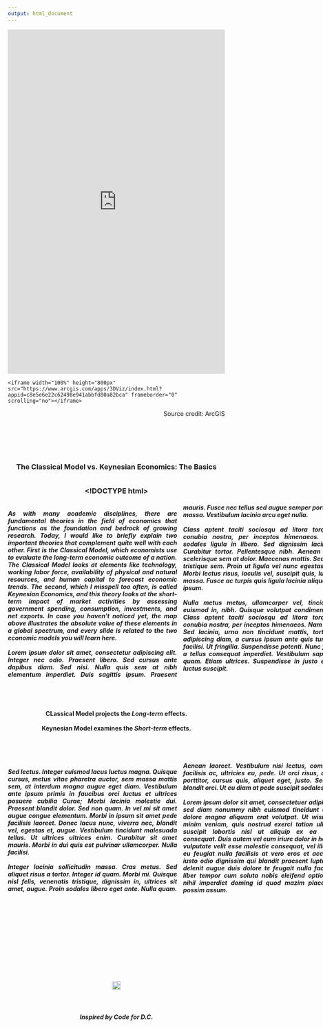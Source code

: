 ```yaml
---
output: html_document
---
```

<iframe width="100%" height="800px" src="https://www.arcgis.com/apps/3DViz/index.html?appid=c8e5e6e22c62498e941abbfd80a82bca" frameborder="0" scrolling="no"></iframe>
```
<iframe width="100%" height="800px" src="https://www.arcgis.com/apps/3DViz/index.html?appid=c8e5e6e22c62498e941abbfd80a82bca" frameborder="0" scrolling="no"></iframe>
```
<p style="text-align: right;">
Source credit: ArcGIS</p><br>
<br>
<br>
<br>
<center>
<h3>
The Classical Model vs. Keynesian Economics: The Basics
<br>
<br>

<!DOCTYPE html>
<html>
<head>
<style>
.newspaper {
    -webkit-column-count: 2; /* Chrome, Safari, Opera */
    -moz-column-count: 2; /* Firefox */
    column-count: 2;
    -moz-column-width: 800px; /* Firefox */
    width: 800px;
}
</style>
</head>
<body>
<h5><div class="newspaper">
<p style="text-align: justify;">
As with many academic disciplines, there are fundamental theories in the field of economics that functions as the foundation and bedrock of growing research. Today, I would like to briefly explain two important theories that complement quite well with each other. First is the *Classical Model*, which economists use to evaluate the *long-term* economic outcome of a nation. The Classical Model looks at elements like technology, working labor force, availability of physical and natural resources, and human capital to forecast economic trends. The second, which I misspell too often, is called *Keynesian Economics*, and this theory looks at the *short-term* impact of market activities by assessing government spending, consumption, investments, and net exports. In case you haven't noticed yet, the map above illustrates the absolute value of these elements in a global spectrum, and every slide is related to the two economic models you will learn here.
<br><br>
Lorem ipsum dolor sit amet, consectetur adipiscing elit. Integer nec odio. Praesent libero. Sed cursus ante dapibus diam. Sed nisi. Nulla quis sem at nibh elementum imperdiet. Duis sagittis ipsum. Praesent mauris. Fusce nec tellus sed augue semper porta. Mauris massa. Vestibulum lacinia arcu eget nulla. 
<br><br>
Class aptent taciti sociosqu ad litora torquent per conubia nostra, per inceptos himenaeos. Curabitur sodales ligula in libero. Sed dignissim lacinia nunc. Curabitur tortor. Pellentesque nibh. Aenean quam. In scelerisque sem at dolor. Maecenas mattis. Sed convallis tristique sem. Proin ut ligula vel nunc egestas porttitor. Morbi lectus risus, iaculis vel, suscipit quis, luctus non, massa. Fusce ac turpis quis ligula lacinia aliquet. Mauris ipsum. 
<br><br>
Nulla metus metus, ullamcorper vel, tincidunt sed, euismod in, nibh. Quisque volutpat condimentum velit. Class aptent taciti sociosqu ad litora torquent per conubia nostra, per inceptos himenaeos. Nam nec ante. Sed lacinia, urna non tincidunt mattis, tortor neque adipiscing diam, a cursus ipsum ante quis turpis. Nulla facilisi. Ut fringilla. Suspendisse potenti. Nunc feugiat mi a tellus consequat imperdiet. Vestibulum sapien. Proin quam. Etiam ultrices. Suspendisse in justo eu magna luctus suscipit. 
</p>
</div>
<br>
<br>
<br>
<h4>CLassical Model projects the *Long-term* effects.
<br>
<br>Keynesian Model examines the *Short-term* effects.
<br>
<br>
<br>
<br>
<h5><div class="newspaper">
<p style="text-align: justify;">Sed lectus. Integer euismod lacus luctus magna. Quisque cursus, metus vitae pharetra auctor, sem massa mattis sem, at interdum magna augue eget diam. Vestibulum ante ipsum primis in faucibus orci luctus et ultrices posuere cubilia Curae; Morbi lacinia molestie dui. Praesent blandit dolor. Sed non quam. In vel mi sit amet augue congue elementum. Morbi in ipsum sit amet pede facilisis laoreet. Donec lacus nunc, viverra nec, blandit vel, egestas et, augue. Vestibulum tincidunt malesuada tellus. Ut ultrices ultrices enim. Curabitur sit amet mauris. Morbi in dui quis est pulvinar ullamcorper. Nulla facilisi. 
<br><br>
Integer lacinia sollicitudin massa. Cras metus. Sed aliquet risus a tortor. Integer id quam. Morbi mi. Quisque nisl felis, venenatis tristique, dignissim in, ultrices sit amet, augue. Proin sodales libero eget ante. Nulla quam. Aenean laoreet. Vestibulum nisi lectus, commodo ac, facilisis ac, ultricies eu, pede. Ut orci risus, accumsan porttitor, cursus quis, aliquet eget, justo. Sed pretium blandit orci. Ut eu diam at pede suscipit sodales. 
<br><br>
Lorem ipsum dolor sit amet, consectetuer adipiscing elit, sed diam nonummy nibh euismod tincidunt ut laoreet dolore magna aliquam erat volutpat. Ut wisi enim ad minim veniam, quis nostrud exerci tation ullamcorper suscipit lobortis nisl ut aliquip ex ea commodo consequat. Duis autem vel eum iriure dolor in hendrerit in vulputate velit esse molestie consequat, vel illum dolore eu feugiat nulla facilisis at vero eros et accumsan et iusto odio dignissim qui blandit praesent luptatum zzril delenit augue duis dolore te feugait nulla facilisi. Nam liber tempor cum soluta nobis eleifend option congue nihil imperdiet doming id quod mazim placerat facer possim assum.
</p>
</div>
</body>
</html>
<br>
<br>
<br>
<br>
<br>
<br>
<br>
<br>
<br>
<br>

<p style="text-align: center;"><img src="http://open.dc.gov/open-source-guidelines/assets/img/dc_logo.png" height="20px" width="20px" /></p>
<br>
<h5> Inspired by Code for D.C.
<br>
<br>
<br>
</center>